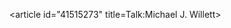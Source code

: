 <article id="41515273" title=Talk:Michael J. Willett>
	<talkpage id="41515273" title="Talk:Michael J. Willett">
{{WikiProject Biography|living=yes|class=start}}
{{WikiProject LGBT studies| class=Start}}
	</talkpage>
</article>